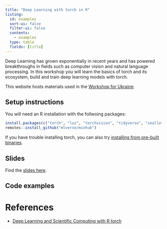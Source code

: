 ```yaml
---
title: "Deep Learning with torch in R"
listing:
  id: examples
  sort-ui: false
  filter-ui: false
  contents: 
    - examples
  type: table
  fields: [title]
---
```


Deep Learning has grown exponentially in recent years and has powered breakthroughs in fields such as computer vision and natural language processing. In this workshop you will learn the basics of torch and its ecosystem, build and train deep learning models with torch.

This website hosts materials used in the [Workshop for Ukraine](https://sites.google.com/view/dariia-mykhailyshyna/main/r-workshops-for-ukraine#h.bjmk3ceostwa).

## Setup instructions

You will need an R installation with the follwoing packages:

``` r
install.packages(c("torch", "luz", "torchvision", "tidyverse", "zeallot"))
remotes::install_github("mlverse/minhub")
```

If you have trouble installing torch, you can also try [installing from pre-built
binaries](https://torch.mlverse.org/docs/articles/installation#installing-from-pre-built-binaries).

## Slides

Find the [slides here](slides.html).

## Code examples

::: {#examples}
:::

# References

- [Deep Learning and Scientific Computing with R torch](https://skeydan.github.io/Deep-Learning-and-Scientific-Computing-with-R-torch/)
